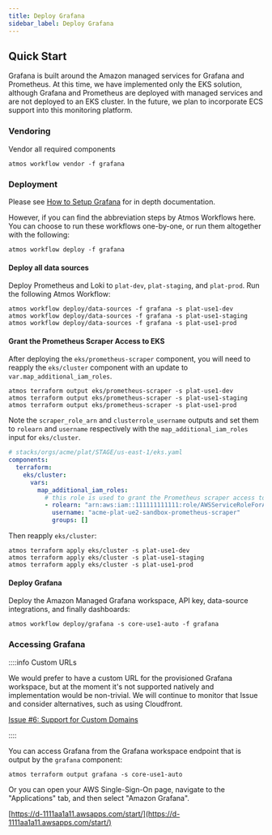 ```yaml
---
title: Deploy Grafana
sidebar_label: Deploy Grafana
---
```


## Quick Start

Grafana is built around the Amazon managed services for Grafana and Prometheus. At this time, we have implemented only
the EKS solution, although Grafana and Prometheus are deployed with managed services and are not deployed to an EKS
cluster. In the future, we plan to incorporate ECS support into this monitoring platform.

### Vendoring

Vendor all required components

```console
atmos workflow vendor -f grafana
```

### Deployment

Please see
[How to Setup Grafana](https://docs.cloudposse.com/reference-architecture/how-to-guides/tutorials/how-to-setup-grafana)
for in depth documentation.

However, if you can find the abbreviation steps by Atmos Workflows here. You can choose to run these workflows
one-by-one, or run them altogether with the following:

```console
atmos workflow deploy -f grafana
```

#### Deploy all data sources

Deploy Prometheus and Loki to `plat-dev`, `plat-staging`, and `plat-prod`. Run the following Atmos Workflow:

```console
atmos workflow deploy/data-sources -f grafana -s plat-use1-dev
atmos workflow deploy/data-sources -f grafana -s plat-use1-staging
atmos workflow deploy/data-sources -f grafana -s plat-use1-prod
```

#### Grant the Prometheus Scraper Access to EKS

After deploying the `eks/prometheus-scraper` component, you will need to reapply the `eks/cluster` component with an
update to `var.map_additional_iam_roles`.

```console
atmos terraform output eks/prometheus-scraper -s plat-use1-dev
atmos terraform output eks/prometheus-scraper -s plat-use1-staging
atmos terraform output eks/prometheus-scraper -s plat-use1-prod
```

Note the `scraper_role_arn` and `clusterrole_username` outputs and set them to `rolearn` and `username` respectively
with the `map_additional_iam_roles` input for `eks/cluster`.

```yaml
# stacks/orgs/acme/plat/STAGE/us-east-1/eks.yaml
components:
  terraform:
    eks/cluster:
      vars:
        map_additional_iam_roles:
          # this role is used to grant the Prometheus scraper access to this cluster. See eks/prometheus-scraper
          - rolearn: "arn:aws:iam::111111111111:role/AWSServiceRoleForAmazonPrometheusScraper_111111111111111"
            username: "acme-plat-ue2-sandbox-prometheus-scraper"
            groups: []
```

Then reapply `eks/cluster`:

```console
atmos terraform apply eks/cluster -s plat-use1-dev
atmos terraform apply eks/cluster -s plat-use1-staging
atmos terraform apply eks/cluster -s plat-use1-prod
```

#### Deploy Grafana

Deploy the Amazon Managed Grafana workspace, API key, data-source integrations, and finally dashboards:

```console
atmos workflow deploy/grafana -s core-use1-auto -f grafana
```

### Accessing Grafana

::::info Custom URLs

We would prefer to have a custom URL for the provisioned Grafana workspace, but at the moment it's not supported
natively and implementation would be non-trivial. We will continue to monitor that Issue and consider alternatives, such
as using Cloudfront.

[Issue #6: Support for Custom Domains](https://github.com/aws/amazon-managed-grafana-roadmap/issues/6)

::::

You can access Grafana from the Grafana workspace endpoint that is output by the `grafana` component:

```console
atmos terraform output grafana -s core-use1-auto
```

Or you can open your AWS Single-Sign-On page, navigate to the "Applications" tab, and then select "Amazon Grafana".

[https://d-1111aa1a11.awsapps.com/start/](https://d-1111aa1a11.awsapps.com/start/)
